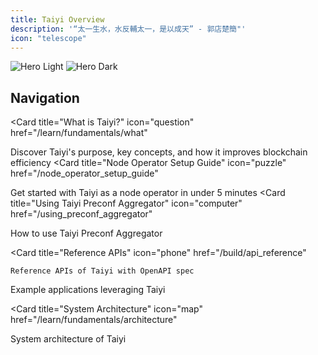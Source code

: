 ```yaml
---
title: Taiyi Overview
description: '“太一生水，水反輔太一，是以成天” - 郭店楚簡"'
icon: "telescope"
---
```



<img
  className="block dark:hidden"
  src="/images/taiyi-updated.png"
  alt="Hero Light"
/>
<img
  className="hidden dark:block"
  src="/images/taiyi-updated.png"
  alt="Hero Dark"
/>
## Navigation

<CardGroup cols={2}>

  <Card
    title="What is Taiyi?"
    icon="question"
    href="/learn/fundamentals/what"
  >
   Discover Taiyi's purpose, key concepts, and how it improves blockchain efficiency
  </Card>
  <Card
    title="Node Operator Setup Guide"
    icon="puzzle"
    href="/node_operator_setup_guide"
  >
  Get started with Taiyi as a node operator in under 5 minutes
  </Card>
  <Card
    title="Using Taiyi Preconf Aggregator"
    icon="computer"
    href="/using_preconf_aggregator"
  >
  How to use Taiyi Preconf Aggregator 
  </Card>

  <Card
    title="Reference APIs"
    icon="phone"
    href="/build/api_reference"
  >
    Reference APIs of Taiyi with OpenAPI spec
  </Card>
</CardGroup>

<CardGroup cols={2}>
  <Card
    title="Examples"
    icon="code"
    href="/build/examples/send_preconf_tx"
  >
  Example applications leveraging Taiyi
  </Card>

  <Card
    title="System Architecture"
    icon="map"
    href="/learn/fundamentals/architecture"
  >
   System architecture of Taiyi
  </Card>
</CardGroup>